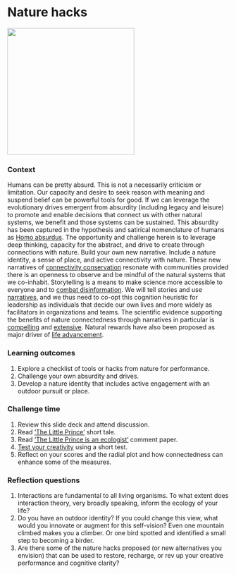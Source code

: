 # Nature hacks {#hacks}  

![](./hacker.png){width=3in}   

### Context {-}  
Humans can be pretty absurd. This is not a necessarily criticism or  limitation. Our capacity and desire to seek reason with meaning and suspend belief can be powerful tools for good. If we can leverage the evolutionary drives emergent from absurdity (including legacy and leisure) to promote and enable decisions that connect us with other natural systems, we benefit and those systems can be sustained. This absurdity has been captured in the hypothesis and satirical nomenclature of humans as [Homo absurdus](https://ojs.library.queensu.ca/index.php/IEE/article/view/13137). The opportunity and challenge herein is to leverage deep thinking, capacity for the abstract, and drive to create through connections with nature. Build your own new narrative. Include a nature identity, a sense of place, and active connectivity with nature. These new narratives of [connectivity conservation](https://www.sciencedirect.com/science/article/abs/pii/S1462901115000921) resonate with communities provided there is an openness to observe and be mindful of the natural systems that we co-inhabit. Storytelling is a means to make science more accessible to everyone and to [combat disinformation](https://www.pnas.org/content/118/15/e1914085117). We will tell stories and use [narratives](https://www.jstor.org/stable/20107373?seq=1#metadata_info_tab_contents), and we thus need to co-opt this cognition heuristic for leadership as individuals that decide our own lives and more widely as facilitators in organizations and teams. The scientific evidence supporting the benefits of nature connectedness through narratives in particular is [compelling](https://journals.sagepub.com/doi/full/10.1177/2158244019841925) and [extensive](https://www.semanticscholar.org/paper/Mindfulness-and-connectedness-to-nature%3A-A-Schutte-Malouff/8e1c1d5767b01a9f453354767168e85bd629d507). Natural rewards have also been proposed as major driver of [life advancement](https://rethinkingecology.pensoft.net/article/58518/).       



### Learning outcomes {-}  
1. Explore a checklist of tools or hacks from nature for performance.   
2. Challenge your own absurdity and drives.     
3. Develop a nature identity that includes active engagement with an outdoor pursuit or place.    

### Challenge time {-}  
1. Review this slide deck and attend discussion.  
2. Read ['The Little Prince'](https://www.goodreads.com/book/show/157993.The_Little_Prince) short tale.    
2. Read ['The Little Prince is an ecologist'](https://ojs.library.queensu.ca/index.php/IEE/article/view/15122) comment paper.  
3. [Test your creativity](http://www.testmycreativity.com) using a short test.  
4. Reflect on your scores and the radial plot and how connectedness can enhance some of the measures.      


### Reflection questions {-}  
1. Interactions are fundamental to all living organisms. To what extent does interaction theory, very broadly speaking, inform the ecology of your life?   
2. Do you have an outdoor identity?  If you could change this view, what would you innovate or augment for this self-vision? Even one mountain climbed makes you a climber. Or one bird spotted and identified a small step to becoming a birder.    
3. Are there some of the nature hacks proposed (or new alternatives you envision) that can be used to restore, recharge, or rev up your creative performance and cognitive clarity?    
